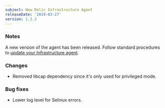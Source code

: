 ```yaml
---
subject: New Relic Infrastructure Agent
releaseDate: '2019-03-27'
version: 1.3.3
---
```


### Notes

A new version of the agent has been released. Follow standard procedures to [update your Infrastructure agent](/docs/infrastructure/new-relic-infrastructure/installation/update-infrastructure-agent).

### Changes

* Removed libcap dependency since it's only used for privileged mode.

### Bug fixes

* Lower log level for Selinux errors.
